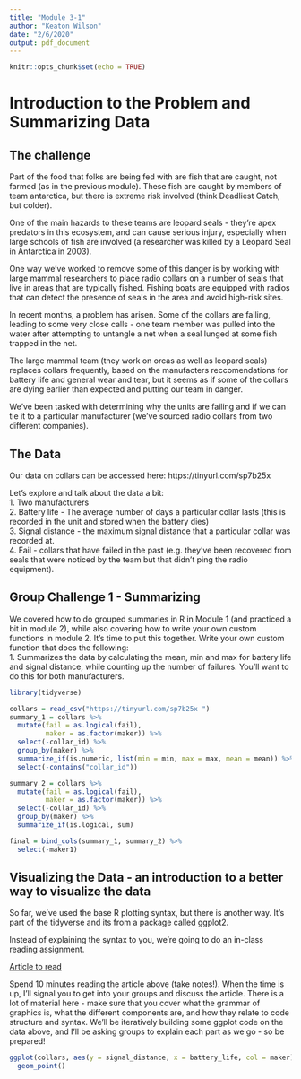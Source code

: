 ```yaml
---
title: "Module 3-1"
author: "Keaton Wilson"
date: "2/6/2020"
output: pdf_document
---
```


```r
knitr::opts_chunk$set(echo = TRUE)
```
# Introduction to the Problem and Summarizing Data  

## The challenge  
Part of the food that folks are being fed with are fish that are caught, not 
farmed (as in the previous module). These fish are caught by members of team 
antarctica, but there is extreme risk involved (think Deadliest Catch, but 
colder).  

One of the main hazards to these teams are leopard seals - they're apex 
predators in this ecosystem, and can cause serious injury, especially when large 
schools of fish are involved (a researcher was killed by a Leopard Seal in 
Antarctica in 2003).  

One way we've worked to remove some of this danger is by working with large 
mammal researchers to place radio collars on a number of seals that live in 
areas that are typically fished. Fishing boats are equipped with radios that can
detect the presence of seals in the area and avoid high-risk sites.  

In recent months, a problem has arisen. Some of the collars are failing, 
leading to some very close calls - one team member was pulled into the water 
after attempting to untangle a net when a seal lunged at some fish trapped in 
the net.  
 
The large mammal team (they work on orcas as well as leopard seals) replaces 
collars frequently, based on the manufacters reccomendations for battery life 
and general wear and tear, but it seems as if some of the collars are dying 
earlier than expected and putting our team in danger. 

We've been tasked with determining why the units are failing and if we can tie 
it to a particular manufacturer (we've sourced radio collars from two different
companies).  

## The Data  

Our data on collars can be accessed here: https://tinyurl.com/sp7b25x  

Let's explore and talk about the data a bit:  
1. Two manufacturers  
2. Battery life - The average number of days a particular collar lasts (this is
recorded in the unit and stored when the battery dies)  
3. Signal distance - the maximum signal distance that a particular collar was 
recorded at.  
4. Fail - collars that have failed in the past (e.g. they've been recovered 
from seals that were noticed by the team but that didn't ping the radio 
equipment).  

## Group Challenge 1 - Summarizing
We covered how to do grouped summaries in R in Module 1 (and practiced a bit
in module 2), while also covering how to write your own custom functions in 
module 2. It's time to put this together. Write your own custom function that 
does the following:  
1. Summarizes the data by calculating the mean, min and max for battery life 
and signal distance, while counting up the number of failures. You'll want to
do this for both manufacturers. 
```r
library(tidyverse)

collars = read_csv("https://tinyurl.com/sp7b25x ")
summary_1 = collars %>%
  mutate(fail = as.logical(fail), 
         maker = as.factor(maker)) %>%
  select(-collar_id) %>%
  group_by(maker) %>%
  summarize_if(is.numeric, list(min = min, max = max, mean = mean)) %>%
  select(-contains("collar_id"))

summary_2 = collars %>%
  mutate(fail = as.logical(fail), 
         maker = as.factor(maker)) %>%
  select(-collar_id) %>%
  group_by(maker) %>%
  summarize_if(is.logical, sum)

final = bind_cols(summary_1, summary_2) %>%
  select(-maker1)

```

## Visualizing the Data - an introduction to a better way to visualize the data
So far, we've used the base R plotting syntax, but there is another way. It's 
part of the tidyverse and its from a package called ggplot2.  

Instead of explaining the syntax to you, we're going to do an in-class reading 
assignment.  

[Article to read](https://cfss.uchicago.edu/notes/grammar-of-graphics/)  

Spend 10 minutes reading the article above (take notes!). When the time is up, 
I'll signal you to get into your groups and discuss the article. There is a lot 
of material here - make sure that you cover what the grammar of graphics is, 
what the different components are, and how they relate to code structure and 
syntax. We'll be iteratively building some ggplot code on the data above, and 
I'll be asking groups to explain each part as we go - so be prepared!  

```r
ggplot(collars, aes(y = signal_distance, x = battery_life, col = maker)) +
  geom_point()
```

